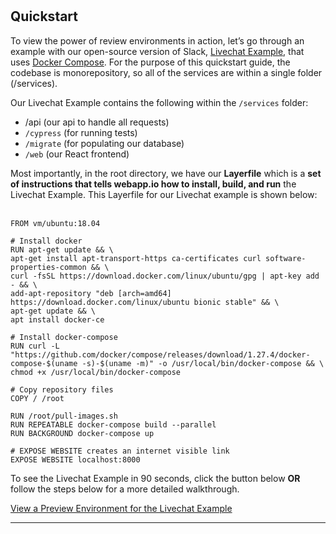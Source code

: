 
<br />
<br />

## Quickstart

To view the power of review environments in action, let’s go through an example with our open-source version of Slack, [Livechat Example](https://github.com/webappio/livechat-example), that uses [Docker Compose](https://docs.docker.com/compose/). For the purpose of this quickstart guide, the codebase is monorepository, so all of the services are within a single folder (/services).

Our Livechat Example contains the following within the `/services` folder:

- /api (our api to handle all requests)
- `/cypress` (for running tests)
- `/migrate` (for populating our database)
- `/web` (our React frontend)

Most importantly, in the root directory, we have our **Layerfile** which is a **set of instructions that tells webapp.io how to install, build, and run** the Livechat Example. This Layerfile for our Livechat example is shown below:
<br />
<br />

```Layerfile
FROM vm/ubuntu:18.04

# Install docker
RUN apt-get update && \
apt-get install apt-transport-https ca-certificates curl software-properties-common && \
curl -fsSL https://download.docker.com/linux/ubuntu/gpg | apt-key add - && \
add-apt-repository "deb [arch=amd64] https://download.docker.com/linux/ubuntu bionic stable" && \
apt-get update && \
apt install docker-ce

# Install docker-compose
RUN curl -L "https://github.com/docker/compose/releases/download/1.27.4/docker-compose-$(uname -s)-$(uname -m)" -o /usr/local/bin/docker-compose && \
chmod +x /usr/local/bin/docker-compose

# Copy repository files
COPY / /root

RUN /root/pull-images.sh
RUN REPEATABLE docker-compose build --parallel
RUN BACKGROUND docker-compose up

# EXPOSE WEBSITE creates an internet visible link
EXPOSE WEBSITE localhost:8000

```

To see the Livechat Example in 90 seconds, click the button below **OR** follow the steps below for a more detailed walkthrough.

<a className="btn btn-lg btn-primary" href="/sign-up">View a Preview Environment for the Livechat Example</a>

<div className="section-spacing"></div>

<div className="section-spacing"></div>
<hr />
<div className="section-spacing"></div>